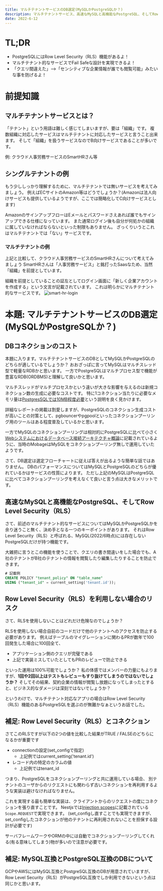```yaml
---
title: マルチテナントサービスのDB選定(MySQLかPostgreSQLか？)
description: マルチテナントサービス、高速なMySQLと高機能なPostgreSQL、そしてRow Level Security（RLS）について
date: 2022-6-12
---
```


# TL;DR
- PostgreSQLにはRow Level Security（RLS）機能があるよ！
- マルチテナント的なサービスでFail Safeな設計を実現できるよ！
- 「クエリ間違えた」-->「センシティブな企業情報が誰でも閲覧可能」みたいな事を防げるよ！

# 前提知識

## マルチテナントサービスとは？

「テナント」という用語は難しく感じてしまいますが、要は「組織」です。
複数組織に対応したサービスはマルチテナントに対応したサービスと言うこと出来ます。
そして「組織」を扱うサービスなのでB向けサービスであることが多いです。

例: クラウド人事労務サービスのSmartHRさん等

## シングルテナントの例
もう少ししっかり理解するために、マルチテナントでは無いサービスを考えてみましょう。
例えばECサイトのAmazon等はどうでしょうか？(Amazonは法人向けサービスも提供しているようですが、ここでは簡略化してC向けサービスとします)

AmazonのサインアップフローはEメールとパスワードさえあれば誰でもサインアップできる仕様になっています。
また通常ログイン後も自分が何処かの組織に属していなければならないといった制限もありません。
ざっくりいうとこれはマルチテナントでは「ない」サービスです。

### マルチテナントの例
上記と比較して、クラウド人事労務サービスのSmartHRさんについて考えてみましょう
SmartHRさんは「人事労務サービス」と銘打ったSaasなため、当然「組織」を前提としています。

組織を前提としていることの証左としてログイン画面に「新しく企業アカウントを作成する」という文言が記載されています。
これは明らかにマルチテナント的なサービスです。
![smart-hr-login](/posts/multi-tenant-db-mysql-or-postgresql/smart-hr-login-screen.png)

# 本題: マルチテナントサービスのDB選定(MySQLかPostgreSQLか？)

## DBコネクションのコスト
本題に入ります。マルチテナントサービスのDBとしてMySQLかPostgreSQLのどちらが適しているでしょうか？
おおざっぱに言ってMySQLはマルチスレッド型で軽量なRDBかと思います。
一方でPostgreSQLはマルチプロセス型で機能が豊富なRDB(ORDBMS)と理解して良いかと思います。

マルチスレッドがマルチプロセスかという違いが大きな影響を与えるのは新規コネクション数の生成に必要なコストです。
特に1コネクション当たりに必要なメモリ量は[PostgresSQLでは10MB程度必要](https://cloud.ibm.com/docs/databases-for-postgresql?topic=databases-for-postgresql-managing-connections&locale=ja#-)という説明を良く見かけます。

詳細なレポートの掲載は割愛しますが、PostgreSQLのコネクション生成コストが高いことの対策として、pgbouncerやpgpoolといったコネクションプーリング用のツールはある程度普及しているかと思います。

一方でMySQLのコネクションプーリングは相対的にPostgreSQLに比べて小さく[Webシステムにおけるデータベース接続アーキテクチャ概論](https://blog.yuuk.io/entry/architecture-of-database-connection#PostgreSQL%E3%81%A8MySQL)に記載されているように、当時のMobageはMySQLをコネクションプーリング無しで運用していたようです。

さて、DB選定は選定フローチャートに従えば答えが出るような簡単な話ではありません。
DBのパフォーマンスについてはMySQLとPostgreSQLのどちらが優れているかはサービスの性質によります。
ただし上記のMySQLはPostgreSQLに比べてコネクションプーリングを考えなくて良いと言う点は大きなメリットです。

## 高速なMySQLと高機能なPostgreSQL、そしてRow Level Security（RLS）

さて、前述のマルチテナント的なサービスについてはMySQLかPostgreSQLかを余り迷うこと無く、決め手となる一つのキーポイントがあります。
それはRow Level Security（RLS）と呼ばれる、MySQL(2022/6時点)には存在しないPostgreSQLだけが持つ機能です。

大雑把に言うとこの機能を使うことで、クエリの書き間違いをした場合でも、A社のテナントがB社のテナントの情報を閲覧したり編集したりすることを防止できます。

```sql
# 記載例
CREATE POLICY "tenant_policy" ON "table_name"
USING ("tenant_id" = current_setting('tenant.id'));
```

## Row Level Security（RLS）を利用しない場合のリスク

さて、RLSを使用しないことはどれだけ危険なのでしょうか？

RLSを使用しない場合自前のコードだけで他のテナントへのアクセスを防止する必要があります。
例えばテーブルのマイグレーションに関わるPRが数年で100回発生した場合に100回全て、
- アプリケーション側のクエリが完璧である
- 上記で実装ミスしていたとしてもPRのレビューで防止できる

といった運用は100%可能でしょうか？
私の体感ではメンバーの力量にもよりますが、**1回や2回以上はテストもレビューもすり抜けてしまうのではないでしょうか？**
そしてその結果、契約企業の情報が閲覧し放題になってしまったとすると、ビジネス的なダメージは深刻ではないでしょうか？

というわけで、マルチテナント対応なアプリの場合はRow Level Security（RLS）機能のあるPostgreSQLを選ぶのが無難かなぁというお話でした。

## 補足: Row Level Security（RLS）とコネクション

さてこのRLSですが以下の2つの値を比較した結果がTRUE / FALSEのどちらになるかが重要です
- connectionの設定(set_configで指定)
  - 上記例ではcurrent_setting('tenant.id')
- レコード内の特定のカラムの値
  - 上記例ではtenant_id

つまり、PostgreSQLをコネクションプーリングと共に運用している場合、
別テナントのユーザからのリクエストにも関わらず古いコネクションを再利用するような実装は避けなければなりません。

これを実現する最も簡単な実装は、クライアントからのリクエストの度にコネクションを張り直すことです。
Nestjsでは[Injection scopes](https://docs.nestjs.com/fundamentals/injection-scopes)に記載されている`Scope.REQUEST`で実現できます。
(set_configし直すことでも実現できますが、set_configしたコネクションが他のテナントに再利用されないことを担保する設計が必要です)

サーバフレームワークやORMの中には自動でコネクションプーリングしてくれる(有る意味してしまう)物が多いので注意が必要です。

## 補足: MySQL互換とPostgreSQL互換のDBについて

GCPやAWSにはMySQL互換とPostgreSQL互換のDBが用意されていますが、Row Level Security（RLS）がPostgreSQL互換でしか利用できないという点は同じかと思います。

